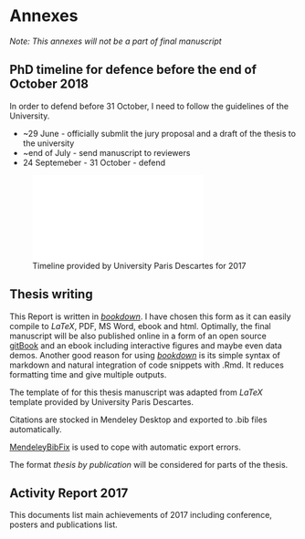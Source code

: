 # Annexes {-} 

*Note: This annexes will not be a part of final manuscript*

## PhD timeline for defence before the end of October 2018 {-} 

In order to defend before 31 October, I need to follow the guidelines of the University.

* ~29 June - officially submlit the jury proposal and a draft of the thesis to the university
* ~end of July - send manuscript to reviewers 
* 24 Septemeber - 31 October - defend


![Timeline provided by University Paris Descartes for 2017](figures-ext/An-timeline.pdf)


## Thesis writing {-} 

This Report is written in [*bookdown*](https://github.com/rstudio/bookdown). I have chosen this form as it can easily compile to *LaTeX*, PDF, MS Word, ebook and  html. Optimally, the final manuscript will be also published online in a form of an open source [gitBook](https://www.gitbook.com/about) and an ebook including interactive figures and maybe even data demos. Another good reason for using  [*bookdown*](https://github.com/rstudio/bookdown) is its simple syntax of markdown and natural integration of code snippets with .Rmd. It reduces formatting time and give multiple outputs. 

The template of for this thesis manuscript was adapted from *LaTeX*  template provided by University Paris Descartes. 

Citations are stocked in Mendeley Desktop and exported to .bib files automatically.

[MendeleyBibFix](https://ramblingacademic.com/2016/06/fixing-bibtex-files-mendeley/) is used to cope with automatic export errors.

The format *thesis by publication* will be considered for parts of the thesis.

\newpage

## Activity Report 2017 {-}

This documents list main achievements of 2017 including conference, posters and publications list. 

\includepdf[pages={1-}, scale=1]{pdf-ext/An-RA2017.pdf}

